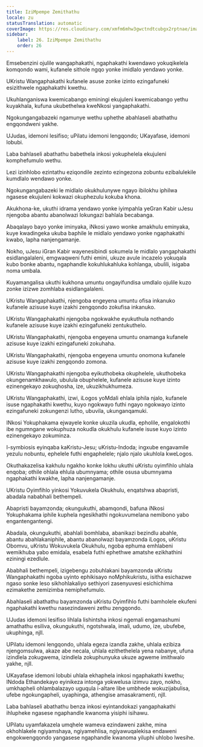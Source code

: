 ```yaml
---
title: IziMpempe Zemithathu
locale: zu
statusTranslation: automatic
coverImage: https://res.cloudinary.com/xmfm6mhw3gwctndtcubgx2rptnae/image/upload/v1741354419/small_cover_la_gran_rebelion_28716e29d2.webp
sidebar:
    label: 26. IziMpempe Zemithathu
    order: 26
---
```

Emsebenzini ojulile wangaphakathi, ngaphakathi kwendawo yokuqikelela komqondo wami, kufanele sithole ngqo yonke imidlalo yendawo yonke.

UKristu Wangaphakathi kufanele asuse zonke izinto ezingafuneki esizithwele ngaphakathi kwethu.

Ukuhlanganiswa kwemicabango eminingi ekujuleni kwemicabango yethu kuyakhala, kufuna ukubethelwa kweNkosi yangaphakathi.

Ngokungangabazeki ngamunye wethu uphethe abahlaseli abathathu engqondweni yakhe.

UJudas, idemoni lesifiso; uPilatu idemoni lengqondo; UKayafase, idemoni lobubi.

Laba bahlaseli abathathu babethela inkosi yokuphelela ekujuleni komphefumulo wethu.

Lezi izinhlobo ezintathu eziqondile zezinto ezingezona zobuntu ezibalulekile kumdlalo wendawo yonke.

Ngokungangabazeki le midlalo okukhulunywe ngayo ibilokhu iphilwa ngasese ekujuleni kokwazi okuphezulu kokuba khona.

Akukhona-ke, ukuthi idrama yendawo yonke iyimpahla yeGran Kabir uJesu njengoba abantu abanolwazi lokungazi bahlala becabanga.

Abaqalayo bayo yonke iminyaka, iNkosi yawo wonke amakhulu eminyaka, kuye kwadingeka ukuba baphile le midlalo yendawo yonke ngaphakathi kwabo, lapha nanjengamanje.

Nokho, uJesu iGran Kabir wayenesibindi sokumela le midlalo yangaphakathi esidlangalaleni, emgwaqweni futhi emini, ukuze avule incazelo yokuqala kubo bonke abantu, ngaphandle kokuhlukahluka kohlanga, ubulili, isigaba noma umbala.

Kuyamangalisa ukuthi kukhona umuntu ongayifundisa umdlalo ojulile kuzo zonke izizwe zomhlaba esidlangalaleni.

UKristu Wangaphakathi, njengoba engeyena umuntu ofisa inkanuko kufanele azisuse kuye izakhi zengqondo zokufisa inkanuko.

UKristu Wangaphakathi njengoba ngokwakhe eyukuthula nothando kufanele azisuse kuye izakhi ezingafuneki zentukuthelo.

UKristu Wangaphakathi, njengoba engeyena umuntu onamanga kufanele azisuse kuye izakhi ezingafuneki zokuhaha.

UKristu Wangaphakathi, njengoba engeyena umuntu onomona kufanele azisuse kuye izakhi zengqondo zomona.

UKristu Wangaphakathi njengoba eyikuthobeka okuphelele, ukuthobeka okungenamkhawulo, ubulula obuphelele, kufanele azisuse kuye izinto ezinengekayo zokuqhosha, ize, ukuzikhukhumeza.

UKristu Wangaphakathi, izwi, iLogos yoMdali ehlala iphila njalo, kufanele isuse ngaphakathi kwethu, kuyo ngokwayo futhi ngayo ngokwayo izinto ezingafuneki zokungenzi lutho, ubuvila, ukunganqamuki.

INkosi Yokuphakama ejwayele konke ukuzila ukudla, epholile, engalokothi ibe ngumngane wokuphuza nokudla okukhulu kufanele isuse kuyo izinto ezinengekayo zokuminza.

I-symbiosis eyinqaba kaKristu-Jesu; uKristu-Indoda; ingxube engavamile yezulu nobuntu, ephelele futhi engaphelele; njalo njalo ukuhlola kweLogos.

Okuthakazelisa kakhulu ngakho konke lokhu ukuthi uKristu oyimfihlo uhlala enqoba; othile ohlala ehlula ubumnyama; othile osusa ubumnyama ngaphakathi kwakhe, lapha nanjengamanje.

UKristu Oyimfihlo yinkosi Yokuvukela Okukhulu, enqatshwa abapristi, abadala nababhali bethempeli.

Abapristi bayamzonda; okungukuthi, abamqondi, bafuna iNkosi Yokuphakama iphile kuphela ngesikhathi ngokuvumelana nemibono yabo engantengantengi.

Abadala, okungukuthi, abahlali bomhlaba, abanikazi bezindlu abahle, abantu abahlakaniphile, abantu abanolwazi bayamzonda iLogos, uKristu Obomvu, uKristu Wokuvukela Okukhulu, ngoba ephuma emhlabeni wemikhuba yabo emidala, esabela futhi ephethwe amatshe ezikhathini eziningi ezedlule.

Ababhali bethempeli, izigebengu zobuhlakani bayamzonda uKristu Wangaphakathi ngoba uyinto ephikisayo noMphikukristu, isitha esichazwe ngaso sonke leso sikhohlakaliyo sethiyori zasenyuvesi esichichima ezimakethe zemizimba nemiphefumulo.

Abahlaseli abathathu bayamzonda uKristu Oyimfihlo futhi bamholele ekufeni ngaphakathi kwethu nasezindaweni zethu zengqondo.

UJudas idemoni lesifiso lihlala lishintsha inkosi ngemali engamashumi amathathu esiliva, okungukuthi, ngotshwala, imali, udumo, ize, ubufebe, ukuphinga, njll.

UPilatu idemoni lengqondo, uhlala egeza izandla zakhe, uhlala ezibiza njengomsulwa, akaze abe necala, uhlala ezithethelela yena nabanye, ufuna izindlela zokugwema, izindlela zokuphunyuka ukuze agweme imithwalo yakhe, njll.

UKayafase idemoni lobubi uhlala ekhaphela inkosi ngaphakathi kwethu; INdoda Ethandekayo eyinikeza intonga yokwelusa izimvu zayo, nokho, umkhapheli ohlambalazayo uguqula i-altare libe umbhede wokuzijabulisa, ufebe ngokungapheli, uyaphinga, athengise amasakramenti, njll.

Laba bahlaseli abathathu benza inkosi eyintandokazi yangaphakathi ihlupheke ngasese ngaphandle kwanoma yisiphi isihawu.

UPilatu uyamfakazela umqhele wameva ezindaweni zakhe, mina okhohlakele ngiyamshaya, ngiyamehlisa, ngiyawuqalekisa endaweni engokwengqondo yangasese ngaphandle kwanoma yiluphi uhlobo lwesihe.

